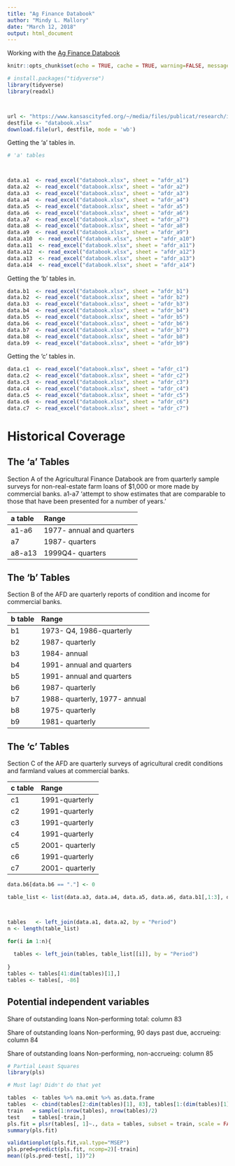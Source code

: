 ```yaml
---
title: "Ag Finance Databook"
author: "Mindy L. Mallory"
date: "March 12, 2018"
output: html_document
---
```


Working with the [Ag Finance Databook](https://www.kansascityfed.org/research/indicatorsdata/agfinancedatabook)

```r
knitr::opts_chunk$set(echo = TRUE, cache = TRUE, warning=FALSE, message=FALSE)
```

```r
# install.packages("tidyverse")
library(tidyverse)
library(readxl)



url <- "https://www.kansascityfed.org/~/media/files/publicat/research/indicatorsdata/agfinance/historicaldata-dbk.xlsx"
destfile <- "databook.xlsx"
download.file(url, destfile, mode = 'wb')
```


Getting the 'a' tables in. 
```r
# 'a' tables



data.a1  <- read_excel("databook.xlsx", sheet = "afdr_a1")
data.a2  <- read_excel("databook.xlsx", sheet = "afdr_a2")
data.a3  <- read_excel("databook.xlsx", sheet = "afdr_a3")
data.a4  <- read_excel("databook.xlsx", sheet = "afdr_a4")
data.a5  <- read_excel("databook.xlsx", sheet = "afdr_a5")
data.a6  <- read_excel("databook.xlsx", sheet = "afdr_a6")
data.a7  <- read_excel("databook.xlsx", sheet = "afdr_a7")
data.a8  <- read_excel("databook.xlsx", sheet = "afdr_a8")
data.a9  <- read_excel("databook.xlsx", sheet = "afdr_a9")
data.a10  <- read_excel("databook.xlsx", sheet = "afdr_a10")
data.a11  <- read_excel("databook.xlsx", sheet = "afdr_a11")
data.a12  <- read_excel("databook.xlsx", sheet = "afdr_a12")
data.a13  <- read_excel("databook.xlsx", sheet = "afdr_a13")
data.a14  <- read_excel("databook.xlsx", sheet = "afdr_a14")

```

Getting the 'b' tables in.
```r
data.b1  <- read_excel("databook.xlsx", sheet = "afdr_b1")
data.b2  <- read_excel("databook.xlsx", sheet = "afdr_b2")
data.b3  <- read_excel("databook.xlsx", sheet = "afdr_b3")
data.b4  <- read_excel("databook.xlsx", sheet = "afdr_b4")
data.b5  <- read_excel("databook.xlsx", sheet = "afdr_b5")
data.b6  <- read_excel("databook.xlsx", sheet = "afdr_b6")
data.b7  <- read_excel("databook.xlsx", sheet = "afdr_b7")
data.b8  <- read_excel("databook.xlsx", sheet = "afdr_b8")
data.b9  <- read_excel("databook.xlsx", sheet = "afdr_b9")
```

Getting the 'c' tables in.

```r
data.c1  <- read_excel("databook.xlsx", sheet = "afdr_c1")
data.c2  <- read_excel("databook.xlsx", sheet = "afdr_c2")
data.c3  <- read_excel("databook.xlsx", sheet = "afdr_c3")
data.c4  <- read_excel("databook.xlsx", sheet = "afdr_c4")
data.c5  <- read_excel("databook.xlsx", sheet = "afdr_c5")
data.c6  <- read_excel("databook.xlsx", sheet = "afdr_c6")
data.c7  <- read_excel("databook.xlsx", sheet = "afdr_c7")

```


# Historical Coverage

## The 'a' Tables

Section A of the Agricultural Finance Databook are from quarterly sample surveys for non-real-estate farm loans of $1,000 or more made by commercial banks. a1-a7 'attempt to show estimates that are comparable to those that have been presented for a number of years.' 

| a table |  Range                                   |
|:-----------------------------|:---------------------------------|
|a1-a6    | 1977- annual and quarters  |
|a7       | 1987- quarters              |
|a8-a13   | 1999Q4- quarters            |

## The 'b' Tables

Section B of the AFD are quarterly reports of condition and income for commercial banks. 

| b table |  Range                                   |
|:-----------------------------|:---------------------------------|
|b1       | 1973- Q4, 1986-quarterly   |
|b2       | 1987- quarterly            |
|b3       | 1984- annual                     |
|b4       | 1991- annual and quarters   |
|b5       | 1991- annual and quarters  |
|b6       | 1987- quarterly  |
|b7       | 1988- quarterly, 1977- annual |
|b8       | 1975- quarterly  |
|b9       | 1981- quarterly  | 

## The 'c' Tables

Section C of the AFD are quarterly surveys of agricultural credit conditions and farmland values at commercial banks. 

| c table |  Range                                   |
|:-----------------------------|:---------------------------------|
|c1       | 1991-quarterly   |
|c2       | 1991-quarterly            |
|c3       | 1991-quarterly                     |
|c4       | 1991-quarterly    |
|c5       | 2001- quarterly  |
|c6       | 1991-quarterly  |
|c7       | 2001- quarterly |

 

```r

data.b6[data.b6 == "."] <- 0

table_list <- list(data.a3, data.a4, data.a5, data.a6, data.b1[,1:3], data.b2, data.b6)



tables   <- left_join(data.a1, data.a2, by = "Period")
n <- length(table_list)

for(i in 1:n){
  
  tables <- left_join(tables, table_list[[i]], by = "Period")
  
}
tables <- tables[41:dim(tables)[1],]
tables <- tables[, -86]

```

## Potential independent variables

Share of outstanding loans Non-performing total: column 83

Share of outstanding loans Non-performing, 90 days past due, accrueing: column 84

Share of outstanding loans Non-performing, non-accrueing: column 85



```r
# Partial Least Squares
library(pls)

# Must lag! Didn't do that yet

tables  <- tables %>% na.omit %>% as.data.frame
tables  <- cbind(tables[2:dim(tables)[1], 83], tables[1:(dim(tables)[1]-1), -83]) # dplyr was not lagging correctly so I lagged by hand and made col 83 first col
train   = sample(1:nrow(tables), nrow(tables)/2)
test    = tables[-train,]
pls.fit = plsr(tables[, 1]~., data = tables, subset = train, scale = FALSE, validation = "CV")
summary(pls.fit)

validationplot(pls.fit,val.type="MSEP")
pls.pred=predict(pls.fit, ncomp=2)[-train]
mean((pls.pred-test[, 1])^2)
```

